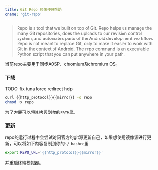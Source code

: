 ```yaml
---
title: Git Repo 镜像使用帮助
cname: 'git-repo'
---
```


> Repo is a tool that we built on top of Git. Repo helps us manage the many Git repositories, does the uploads to our revision control system, and automates parts of the Android development workflow. Repo is not meant to replace Git, only to make it easier to work with Git in the context of Android. The repo command is an executable Python script that you can put anywhere in your path.

当前repo主要用于同步AOSP、chromium及chromium OS。

### 下载

TODO: fix tuna force redirect help

<CodeBlock>

```bash
curl {{http_protocol}}{{mirror}} -o repo
chmod +x repo
```

</CodeBlock>

为了方便可以将其拷贝到你的`PATH`里。

### 更新

repo的运行过程中会尝试访问官方的git源更新自己，如果想使用镜像源进行更新，可以将如下内容复制到你的`~/.bashrc`里

<CodeBlock>

```bash
export REPO_URL='{{http_protocol}}{{mirror}}'
```

</CodeBlock>

并重启终端模拟器。
